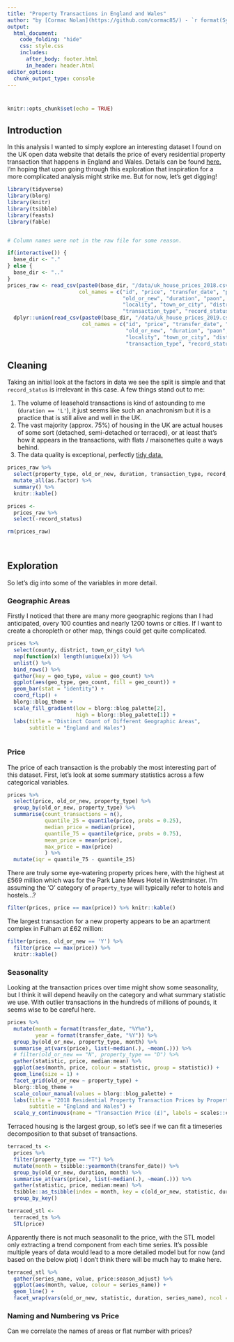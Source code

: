 ```yaml
---
title: "Property Transactions in England and Wales"
author: "by [Cormac Nolan](https://github.com/cormac85/) - `r format(Sys.time(), '%d %B %Y')`"
output: 
  html_document:
    code_folding: "hide"
    css: style.css
    includes: 
      after_body: footer.html
      in_header: header.html
editor_options: 
  chunk_output_type: console
---
```


# {.tabset .tabset-fade .tabset-pills}
```r
knitr::opts_chunk$set(echo = TRUE)
```

## Introduction
In this analysis I wanted to simply explore an interesting dataset I found on the UK open data website that details the price of every residential property transaction that happens in England and Wales. Details can be found [here.](https://www.gov.uk/guidance/about-the-price-paid-data) I'm hoping that upon going through this exploration that inspiration for a more complicated analysis might strike me. But for now, let's get digging!

```r
library(tidyverse)
library(blorg)
library(knitr)
library(tsibble)
library(feasts)
library(fable)

```


```r

```


```r
# Column names were not in the raw file for some reason. 

if(interactive()) {
  base_dir <- "."
} else {
  base_dir <- ".."
}
prices_raw <- read_csv(paste0(base_dir, "/data/uk_house_prices_2018.csv"),
                       col_names = c("id", "price", "transfer_date", "postcode", "property_type",
                                     "old_or_new", "duration", "paon", "saon", "street", 
                                     "locality", "town_or_city", "district", "county", 
                                     "transaction_type", "record_status")) %>% 
  dplyr::union(read_csv(paste0(base_dir, "/data/uk_house_prices_2019.csv"),
                        col_names = c("id", "price", "transfer_date", "postcode", "property_type",
                                      "old_or_new", "duration", "paon", "saon", "street", 
                                      "locality", "town_or_city", "district", "county", 
                                      "transaction_type", "record_status")))
```

## Cleaning
Taking an initial look at the factors in data we see the split is simple and that `record_status` is irrelevant in this case. A few things stand out to me:

1. The volume of leasehold transactions is kind of astounding to me (`duration == 'L'`), it just seems like such an anachronism but it is a practice that is still alive and well in the UK.
2. The vast majority (approx. 75%) of housing in the UK are actual houses of some sort (detached, semi-detached or terraced), or at least that's how it appears in the transactions, with flats / maisonettes quite a ways behind.
3. The data quality is exceptional, perfectly [tidy data.](https://cran.r-project.org/web/packages/tidyr/vignettes/tidy-data.html)

```r

prices_raw %>% 
  select(property_type, old_or_new, duration, transaction_type, record_status) %>% 
  mutate_all(as.factor) %>% 
  summary() %>% 
  knitr::kable()

```


```r
prices <- 
  prices_raw %>% 
  select(-record_status)

rm(prices_raw)
  
```


```r

```

## Exploration
So let's dig into some of the variables in more detail. 

### Geographic Areas
Firstly I noticed that there are many more geographic regions than I had anticipated, overy 100 counties and nearly 1200 towns or cities. If I want to create a choropleth or other map, things could get quite complicated. 
```r
prices %>% 
  select(county, district, town_or_city) %>% 
  map(function(x) length(unique(x))) %>% 
  unlist() %>% 
  bind_rows() %>% 
  gather(key = geo_type, value = geo_count) %>% 
  ggplot(aes(geo_type, geo_count, fill = geo_count)) + 
  geom_bar(stat = "identity") +
  coord_flip() +
  blorg::blog_theme +
  scale_fill_gradient(low = blorg::blog_palette[2],
                      high = blorg::blog_palette[1]) +
  labs(title = "Distinct Count of Different Geographic Areas",
       subtitle = "England and Wales")
  
```

### Price
The price of each transaction is the probably the most interesting part of this dataset. First, let's look at some summary statistics across a few categorical variables.
```r

prices %>% 
  select(price, old_or_new, property_type) %>% 
  group_by(old_or_new, property_type) %>% 
  summarise(count_transactions = n(),
            quantile_25 = quantile(price, probs = 0.25),
            median_price = median(price),
            quantile_75 = quantile(price, probs = 0.75),
            mean_price = mean(price),
            max_price = max(price)
            ) %>% 
  mutate(iqr = quantile_75 - quantile_25)

```
There are truly some eye-watering property prices here, with the highest at £569 million which was for the Park Lane Mews Hotel in Westminster. I'm assuming the 'O' category of `property_type` will typically refer to hotels and hostels...?

```r

filter(prices, price == max(price)) %>% knitr::kable()

```

The largest transaction for a new property appears to be an apartment complex in Fulham at £62 million:
```r
filter(prices, old_or_new == 'Y') %>% 
  filter(price == max(price)) %>% 
  knitr::kable()
```

### Seasonality
Looking at the transaction prices over time might show some  seasonality, but I think it will depend heavily on the category and what summary statistic we use. With outlier transactions in the hundreds of millions of pounds, it seems wise to be careful here.
```r
prices %>% 
  mutate(month = format(transfer_date, "%Y%m"),
         year = format(transfer_date, "%Y")) %>% 
  group_by(old_or_new, property_type, month) %>% 
  summarise_at(vars(price), list(~median(.), ~mean(.))) %>%
  # filter(old_or_new == "N", property_type == "D") %>% 
  gather(statistic, price, median:mean) %>%
  ggplot(aes(month, price, colour = statistic, group = statistic)) +
  geom_line(size = 1) +
  facet_grid(old_or_new ~ property_type) +
  blorg::blog_theme +
  scale_colour_manual(values = blorg::blog_palette) +
  labs(title = "2018 Residential Property Transaction Prices by Property Type and Y = New Property",
       subtitle = "England and Wales") +
  scale_y_continuous(name = "Transaction Price (£)", labels = scales::comma)

```

Terraced housing is the largest group, so let's see if we can fit a timeseries decomposition to that subset of transactions.
```r
terraced_ts <-
  prices %>% 
  filter(property_type == "T") %>% 
  mutate(month = tsibble::yearmonth(transfer_date)) %>%
  group_by(old_or_new, duration, month) %>% 
  summarise_at(vars(price), list(~median(.), ~mean(.))) %>%
  gather(statistic, price, median:mean) %>% 
  tsibble::as_tsibble(index = month, key = c(old_or_new, statistic, duration)) %>% 
  group_by_key()


```


```r
terraced_stl <-
  terraced_ts %>% 
  STL(price)
```

Apparently there is not much seasonalit to the price, with the STL model only extracting a trend component from each time series. It's possible multiple years of data would lead to a more detailed model but for now (and based on the below plot) I don't think there will be much hay to make here.
```r
terraced_stl %>% 
  gather(series_name, value, price:season_adjust) %>% 
  ggplot(aes(month, value, colour = series_name)) +
  geom_line() +
  facet_wrap(vars(old_or_new, statistic, duration, series_name), ncol = 4)
```

### Naming and Numbering vs Price
Can we correlate the names of areas or flat number with prices?
